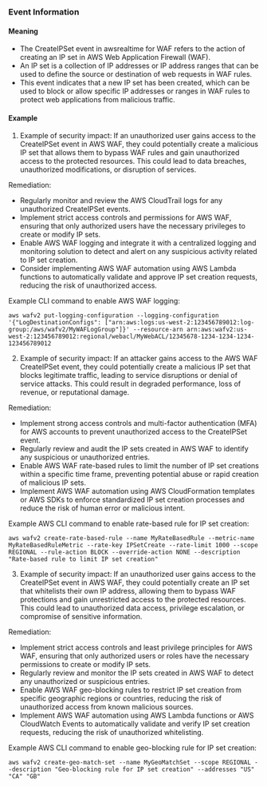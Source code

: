 
### Event Information

#### Meaning

- The CreateIPSet event in awsrealtime for WAF refers to the action of creating an IP set in AWS Web Application Firewall (WAF).
- An IP set is a collection of IP addresses or IP address ranges that can be used to define the source or destination of web requests in WAF rules.
- This event indicates that a new IP set has been created, which can be used to block or allow specific IP addresses or ranges in WAF rules to protect web applications from malicious traffic.

#### Example

1. Example of security impact: If an unauthorized user gains access to the CreateIPSet event in AWS WAF, they could potentially create a malicious IP set that allows them to bypass WAF rules and gain unauthorized access to the protected resources. This could lead to data breaches, unauthorized modifications, or disruption of services.

Remediation:
- Regularly monitor and review the AWS CloudTrail logs for any unauthorized CreateIPSet events.
- Implement strict access controls and permissions for AWS WAF, ensuring that only authorized users have the necessary privileges to create or modify IP sets.
- Enable AWS WAF logging and integrate it with a centralized logging and monitoring solution to detect and alert on any suspicious activity related to IP set creation.
- Consider implementing AWS WAF automation using AWS Lambda functions to automatically validate and approve IP set creation requests, reducing the risk of unauthorized access.

Example CLI command to enable AWS WAF logging:
```
aws wafv2 put-logging-configuration --logging-configuration '{"LogDestinationConfigs": ["arn:aws:logs:us-west-2:123456789012:log-group:/aws/wafv2/MyWAFLogGroup"]}' --resource-arn arn:aws:wafv2:us-west-2:123456789012:regional/webacl/MyWebACL/12345678-1234-1234-1234-123456789012
```

2. Example of security impact: If an attacker gains access to the AWS WAF CreateIPSet event, they could potentially create a malicious IP set that blocks legitimate traffic, leading to service disruptions or denial of service attacks. This could result in degraded performance, loss of revenue, or reputational damage.

Remediation:
- Implement strong access controls and multi-factor authentication (MFA) for AWS accounts to prevent unauthorized access to the CreateIPSet event.
- Regularly review and audit the IP sets created in AWS WAF to identify any suspicious or unauthorized entries.
- Enable AWS WAF rate-based rules to limit the number of IP set creations within a specific time frame, preventing potential abuse or rapid creation of malicious IP sets.
- Implement AWS WAF automation using AWS CloudFormation templates or AWS SDKs to enforce standardized IP set creation processes and reduce the risk of human error or malicious intent.

Example AWS CLI command to enable rate-based rule for IP set creation:
```
aws wafv2 create-rate-based-rule --name MyRateBasedRule --metric-name MyRateBasedRuleMetric --rate-key IPSetCreate --rate-limit 1000 --scope REGIONAL --rule-action BLOCK --override-action NONE --description "Rate-based rule to limit IP set creation"
```

3. Example of security impact: If an unauthorized user gains access to the CreateIPSet event in AWS WAF, they could potentially create an IP set that whitelists their own IP address, allowing them to bypass WAF protections and gain unrestricted access to the protected resources. This could lead to unauthorized data access, privilege escalation, or compromise of sensitive information.

Remediation:
- Implement strict access controls and least privilege principles for AWS WAF, ensuring that only authorized users or roles have the necessary permissions to create or modify IP sets.
- Regularly review and monitor the IP sets created in AWS WAF to detect any unauthorized or suspicious entries.
- Enable AWS WAF geo-blocking rules to restrict IP set creation from specific geographic regions or countries, reducing the risk of unauthorized access from known malicious sources.
- Implement AWS WAF automation using AWS Lambda functions or AWS CloudWatch Events to automatically validate and verify IP set creation requests, reducing the risk of unauthorized whitelisting.

Example AWS CLI command to enable geo-blocking rule for IP set creation:
```
aws wafv2 create-geo-match-set --name MyGeoMatchSet --scope REGIONAL --description "Geo-blocking rule for IP set creation" --addresses "US" "CA" "GB"
```


